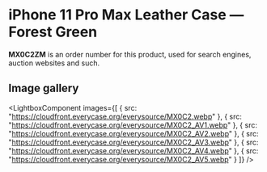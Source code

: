 
# iPhone 11 Pro Max Leather Case — Forest Green

<Callout type='info' emoji='👉🏻'>**MX0C2ZM** is an order number for this product, used for search engines, auction websites and such.</Callout>

## Image gallery

<LightboxComponent
    images={[
      {
        src: "https://cloudfront.everycase.org/everysource/MX0C2.webp"
      },
      {
        src: "https://cloudfront.everycase.org/everysource/MX0C2_AV1.webp"
      },
      {
        src: "https://cloudfront.everycase.org/everysource/MX0C2_AV2.webp"
      },
      {
        src: "https://cloudfront.everycase.org/everysource/MX0C2_AV3.webp"
      },
      {
        src: "https://cloudfront.everycase.org/everysource/MX0C2_AV4.webp"
      },
      {
        src: "https://cloudfront.everycase.org/everysource/MX0C2_AV5.webp"
      }
    ]}
  />
